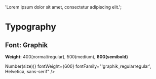 


<Meta title="Design System/Tokens/Typography" />

  'Lorem ipsum dolor sit amet, consectetur adipiscing elit.';

# Typography

## Font: Graphik

**Weight:** 400(normal/regular), 500(medium), **600(semibold)**

<div style={{ letterSpacing: '-0.02em' }}>
  <Typeset
    sampleText={SampleText}
    fontSizes={getTypographySizes(typography).map((size) => Number(size))}
    fontWeight={600}
    fontFamily="'graphik_regularregular', Helvetica, sans-serif"
  />
</div>

<TypographyTable of={typography} />
